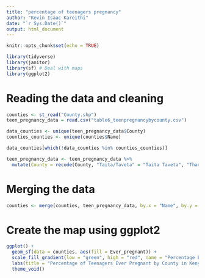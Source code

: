 ```yaml
---
title: "percentage of teenagers pregnancy"
author: "Kevin Isaac Kareithi"
date: "`r Sys.Date()`"
output: html_document
---
```


```r
knitr::opts_chunk$set(echo = TRUE)

library(tidyverse)
library(janitor)
library(sf) # Deal with maps
library(ggplot2)
```
# Reading the data and cleaning
```r
counties <- st_read("County.shp") 
teen_pregnancy_data = read.csv("table6_teenpregnancybycounty.csv")

data_counties <- unique(teen_pregnancy_data$County)
counties_counties <- unique(counties$Name)

data_counties[which(!data_counties %in% counties_counties)]

teen_pregnancy_data <- teen_pregnancy_data %>%
  mutate(County = recode(County, "Taita/Taveta" = "Taita Taveta", "Tharaka-Nithi" = "Tharaka Nithi", "Murang’a" = "Muranga", "Elgeyo/Marakwet" = "Elgeyo Marakwet", "Nairobi City" = "Nairobi" ))

```
# Merging the data
```r
counties <- merge(counties, teen_pregnancy_data, by.x = "Name", by.y = "County")
```
# Create the map using ggplot2
```r
ggplot() +
  geom_sf(data = counties, aes(fill = Ever_pregnant)) +
  scale_fill_gradient(low = "green", high = "red", name = "Percentage Ever Pregnant (%)") +
  labs(title = "Percentage of Teenagers Ever Pregnant by County in Kenya") +
  theme_void()

```

